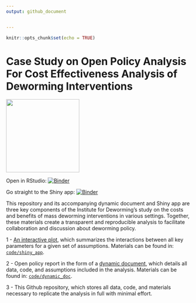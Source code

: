 ```yaml
---
output: github_document


---
```


```r
knitr::opts_chunk$set(echo = TRUE)
```

# Case Study on Open Policy Analysis For Cost Effectiveness Analysis of Deworming Interventions

<img width="200" src="./code/images/institute-for-deworming.png">
<br>

Open in RStudio: [![Binder](https://mybinder.org/badge_logo.svg)](https://mybinder.org/v2/gh/advocacy-policy-analysis/pa-dw-yes-opaque-link/master?urlpath=rstudio)

Go straight to the Shiny app: [![Binder](http://mybinder.org/badge_logo.svg)](https://petez.shinyapps.io/shiny_app/)

This repository and its accompanying dynamic document and Shiny app are
three key components of the Institute for Deworming's study on the costs and
benefits of mass deworming interventions in various settings. Together,
these materials create a transparent and reproducible analysis to
facilitate collaboration and discussion about deworming policy.

1 - [An interactive plot](https://petez.shinyapps.io/shiny_app/), which summarizes the interactions between all key parameters for a given set of assumptions. Materials can be found in: [`code/shiny_app`](https://github.com/advocacy-policy-analysis/pa-dw-yes-opaque-link/tree/master/code/shiny_app).

2 - Open policy report in the form of a [dynamic document](https://advocacy-policy-analysis.github.io/pa-dw-yes-opaque-link/), which details all data, code, and assumptions included in the analysis. Materials can be found in: [`code/dynamic_doc`](https://github.com/advocacy-policy-analysis/pa-dw-yes-opaque-link/blob/master/code/01_final_opa.Rmd).

3 - This Github repository, which stores all data, code, and materials necessary to replicate the analysis in full with minimal effort.  

